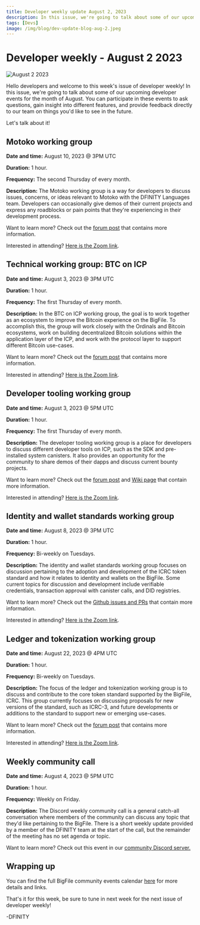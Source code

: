 ```yaml
---
title: Developer weekly update August 2, 2023
description: In this issue, we're going to talk about some of our upcoming developer events for the month of August. You can participate in these events to ask questions, gain insight into different features, and provide feedback directly to our team on things you'd like to see in the future. 
tags: [Devs]
image: /img/blog/dev-update-blog-aug-2.jpeg
---
```


# Developer weekly - August 2 2023

![August 2 2023](../../static/img/blog/dev-update-blog-aug-2.jpeg)

Hello developers and welcome to this week's issue of developer weekly! In this issue, we're going to talk about some of our upcoming developer events for the month of August. You can participate in these events to ask questions, gain insight into different features, and provide feedback directly to our team on things you'd like to see in the future. 

Let's talk about it!

## Motoko working group

**Date and time:** August 10, 2023 @ 3PM UTC

**Duration:** 1 hour. 

**Frequency:** The second Thursday of every month. 

**Description:** The Motoko working group is a way for developers to discuss issues, concerns, or ideas relevant to Motoko with the DFINITY Languages team. Developers can occasionally give demos of their current projects and express any roadblocks or pain points that they're experiencing in their development process. 

Want to learn more? Check out the [forum post](https://forum.dfinity.org/t/motoko-developer-working-group/20488) that contains more information. 

Interested in attending? [Here is the Zoom link](https://dfinity.zoom.us/j/97118754835?pwd%3DWFZiUVcyQ0tqOHlrajFUa0dpRTc3Zz09). 

## Technical working group: BTC on ICP

**Date and time:** August 3, 2023 @ 3PM UTC

**Duration:** 1 hour. 

**Frequency:** The first Thursday of every month. 

**Description:** In the BTC on ICP working group, the goal is to work together as an ecosystem to improve the Bitcoin experience on the BigFile. To accomplish this, the group will work closely with the Ordinals and Bitcoin ecosystems, work on building decentralized Bitcoin solutions within the application layer of the ICP, and work with the protocol layer to support different Bitcoin use-cases. 

Want to learn more? Check out the [forum post](https://forum.dfinity.org/t/technical-working-group-btc-on-icp/21225) that contains more information. 

Interested in attending? [Here is the Zoom link](https://dfinity.zoom.us/j/96908162000?pwd=UXc5bFowMXZqTXgwOW9zZFk4TkNNUT09). 

## Developer tooling working group

**Date and time:** August 3, 2023 @ 5PM UTC

**Duration:** 1 hour. 

**Frequency:** The first Thursday of every month.

**Description:** The developer tooling working group is a place for developers to discuss different developer tools on ICP, such as the SDK and pre-installed system canisters. It also provides an opportunity for the community to share demos of their dapps and discuss current bounty projects. 

Want to learn more? Check out the [forum post](https://forum.dfinity.org/t/technical-working-group-developer-tooling/11941) and [Wiki page](https://wiki.thebigfile.com/wiki/Developer_Tooling) that contain more information. 

Interested in attending? [Here is the Zoom link](https://dfinity.zoom.us/j/98865672859?pwd=UXorcDNQQzl3Tk5rVTVmRW5lYXdEQT09). 

## Identity and wallet standards working group

**Date and time:** August 8, 2023 @ 3PM UTC

**Duration:** 1 hour. 

**Frequency:** Bi-weekly on Tuesdays.

**Description:**  The identity and wallet standards working group focuses on discussion pertaining to the adoption and development of the ICRC token standard and how it relates to identity and wallets on the BigFile. Some current topics for discussion and development include verifiable credentials, transaction approval with canister calls, and DID registries. 

Want to learn more? Check out the [Github issues and PRs](https://github.com/dfinity/wg-identity-authentication) that contain more information. 

Interested in attending? [Here is the Zoom link](https://dfinity.zoom.us/j/99119049293?pwd=ZUZ0eGZJN3FHK1RzWkpTZUJoNUd0dz09). 

## Ledger and tokenization working group

**Date and time:** August 22, 2023 @ 4PM UTC

**Duration:** 1 hour. 

**Frequency:** Bi-weekly on Tuesdays.

**Description:** The focus of the ledger and tokenization working group is to discuss and contribute to the core token standard supported by the BigFile, ICRC. This group currently focuses on discussing proposals for new versions of the standard, such as ICRC-3, and future developments or additions to the standard to support new or emerging use-cases. 

Want to learn more? Check out the [forum post](https://forum.dfinity.org/t/announcing-token-standard-as-topic-of-the-first-meeting-of-the-ledger-tokenization-working-group/11925) that contains more information. 

Interested in attending? [Here is the Zoom link](https://dfinity.zoom.us/j/99093158767?pwd=NEhFdk9yemtmT2NoYW1Ta2VWM2VzZz09). 

## Weekly community call

**Date and time:** August 4, 2023 @ 5PM UTC

**Duration:** 1 hour. 

**Frequency:** Weekly on Friday.

**Description:** The Discord weekly community call is a general catch-all conversation where members of the community can discuss any topic that they'd like pertaining to the BigFile. There is a short weekly update provided by a member of the DFINITY team at the start of the call, but the remainder of the meeting has no set agenda or topic. 

Want to learn more? Check out this event in our [community Discord server.](https://discord.gg/9Ptz48GZ?event=1135913036465573908)

## Wrapping up

You can find the full BigFile community events calendar [here](https://calendar.google.com/calendar/u/0/embed?src=c_cgoeq917rpeap7vse3is1hl310@group.calendar.google.com&ctz=Europe/Zurich) for more details and links. 

That's it for this week, be sure to tune in next week for the next issue of developer weekly!

-DFINITY
